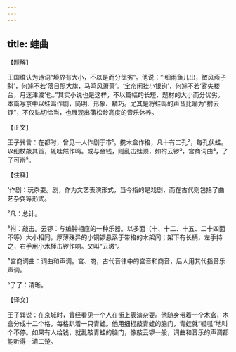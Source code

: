 ```yaml
---
---
---
```

title: 蛙曲
---




【题解】


王国维认为诗词“境界有大小，不以是而分优劣”。他说：“‘细雨鱼儿出，微风燕子斜’，何遽不若‘落日照大旗，马鸣风萧萧’。‘宝帘闲挂小银钩’，何遽不若‘雾失楼台，月迷津渡’也。”其实小说也是这样，不以篇幅的长短、题材的大小而分优劣。本篇写京中以蛙鸣作剧，简明、形象、精巧。尤其是将蛙鸣的声音比喻为“拊云锣”，不仅贴切恰当，也展现出蒲松龄高度的音乐休养。


【正文】

王子巽言：在都时，曾见一人作剧于市¹。携木盒作格，凡十有二孔²，每孔伏蛙。以细杖敲其首，辄哇然作鸣。或与金钱，则乱击蛙顶，如拊云锣³，宫商词曲⁴，了了可辨⁵。

【注释】


¹作剧：玩杂耍。剧，作为文艺表演形式，当今指的是戏剧，而在古代则包括了曲艺杂耍等形式。

²凡：总计。

³拊：敲击。云锣：与编钟相应的一种乐器。以多面（十、十二、十五、二十四面不等）大小相同，厚薄殊异的小铜锣悬系于带格的木架间；架下有长柄，左手持之，右手用小木棰击锣作响。又叫“云璈”。

⁴宫商词曲：词曲和声调。宫、商，古代音律中的宫音和商音，后人用其代指音乐声调。

⁵了了：清晰。





【译文】


王子巽说：在京城时，曾经看见一个人在街上表演杂耍。他随身带着一个木盒，木盒分成十二个格，每格趴着一只青蛙。他用细棍敲青蛙的脑门，青蛙就“呱呱”地叫个不停。如果有人给钱，就乱敲青蛙的脑门，像敲云锣一般，词曲和音乐的声调都能听得一清二楚。